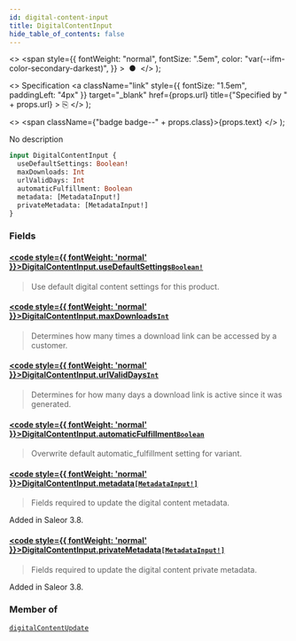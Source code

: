 ```yaml
---
id: digital-content-input
title: DigitalContentInput
hide_table_of_contents: false
---
```


  <>
    <span
      style={{
        fontWeight: "normal",
        fontSize: ".5em",
        color: "var(--ifm-color-secondary-darkest)",
      }}
    >
      &nbsp;●&nbsp;
    </span>
  </>
);

  <>
    Specification
    <a
      className="link"
      style={{ fontSize: "1.5em", paddingLeft: "4px" }}
      target="\_blank"
      href={props.url}
      title={"Specified by " + props.url}
    >
      ⎘
    </a>
  </>
);

  <>
    <span className={"badge badge--" + props.class}>{props.text}</span>
  </>
);

No description

```graphql
input DigitalContentInput {
  useDefaultSettings: Boolean!
  maxDownloads: Int
  urlValidDays: Int
  automaticFulfillment: Boolean
  metadata: [MetadataInput!]
  privateMetadata: [MetadataInput!]
}
```

### Fields

#### [<code style={{ fontWeight: 'normal' }}>DigitalContentInput.<b>useDefaultSettings</b></code>](#)<Bullet />[`Boolean!`](../../api-reference/miscellaneous/scalars/boolean) <Badge class="secondary" text="non-null"/> <Badge class="secondary" text="scalar"/> <Badge class="secondary" text="miscellaneous"/>

> Use default digital content settings for this product.

#### [<code style={{ fontWeight: 'normal' }}>DigitalContentInput.<b>maxDownloads</b></code>](#)<Bullet />[`Int`](../../api-reference/miscellaneous/scalars/int) <Badge class="secondary" text="scalar"/> <Badge class="secondary" text="miscellaneous"/>

> Determines how many times a download link can be accessed by a customer.

#### [<code style={{ fontWeight: 'normal' }}>DigitalContentInput.<b>urlValidDays</b></code>](#)<Bullet />[`Int`](../../api-reference/miscellaneous/scalars/int) <Badge class="secondary" text="scalar"/> <Badge class="secondary" text="miscellaneous"/>

> Determines for how many days a download link is active since it was generated.

#### [<code style={{ fontWeight: 'normal' }}>DigitalContentInput.<b>automaticFulfillment</b></code>](#)<Bullet />[`Boolean`](../../api-reference/miscellaneous/scalars/boolean) <Badge class="secondary" text="scalar"/> <Badge class="secondary" text="miscellaneous"/>

> Overwrite default automatic_fulfillment setting for variant.

#### [<code style={{ fontWeight: 'normal' }}>DigitalContentInput.<b>metadata</b></code>](#)<Bullet />[`[MetadataInput!]`](../../api-reference/miscellaneous/inputs/metadata-input) <Badge class="secondary" text="list"/> <Badge class="secondary" text="input"/> <Badge class="secondary" text="miscellaneous"/>

> Fields required to update the digital content metadata.

Added in Saleor 3.8.

>

#### [<code style={{ fontWeight: 'normal' }}>DigitalContentInput.<b>privateMetadata</b></code>](#)<Bullet />[`[MetadataInput!]`](../../api-reference/miscellaneous/inputs/metadata-input) <Badge class="secondary" text="list"/> <Badge class="secondary" text="input"/> <Badge class="secondary" text="miscellaneous"/>

> Fields required to update the digital content private metadata.

Added in Saleor 3.8.

>

### Member of

[`digitalContentUpdate`](../../api-reference/products/mutations/digital-content-update) <Badge class="secondary" text="mutation"/>
